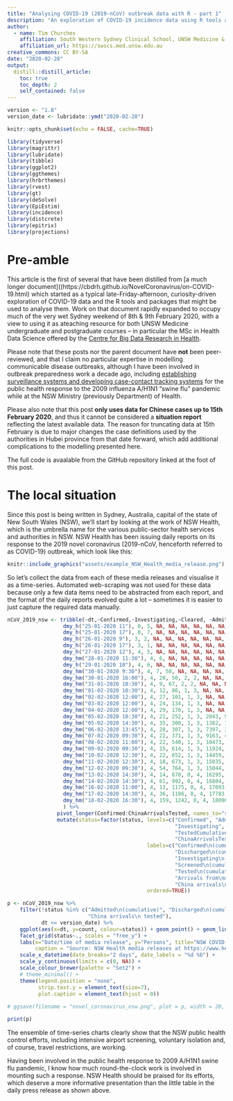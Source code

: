 ```yaml
---
title: "Analysing COVID-19 (2019-nCoV) outbreak data with R - part 1"
description: "An exploration of COVID-19 incidence data using R tools and packages."
author:
  - name: Tim Churches 
    affiliation: South Western Sydney Clinical School, UNSW Medicine & Ingham Institute of Applied Medical Research, Liverpool, Sydney, Australia
    affiliation_url: https://swscs.med.unsw.edu.au
creative_commons: CC BY-SA
date: "2020-02-28"
output:
  distill::distill_article:
    toc: true
    toc_depth: 2
    self_contained: false
---
```


```r
version <- "1.8"
version_date <- lubridate::ymd("2020-02-20")

knitr::opts_chunk$set(echo = FALSE, cache=TRUE)

library(tidyverse)
library(magrittr)
library(lubridate)
library(tibble)
library(ggplot2)
library(ggthemes)
library(hrbrthemes)
library(rvest)
library(gt)
library(deSolve)
library(EpiEstim)
library(incidence)
library(distcrete)
library(epitrix)
library(projections)
```

# Pre-amble

This article is the first of several that have been distilled from [a much longer document]((https://cbdrh.github.io/NovelCoronavirus/on-COVID-19.html) which started as a typical late-Friday-afternoon, curiosity-driven exploration of COVID-19 data and the R tools and packages that might be used to analyse them. Work on that document rapidly expanded to occupy much of the very wet Sydney weekend of 8th & 9th February 2020, with a view to using it as ateaching resource for both UNSW Medicine undergraduate and postgraduate courses -- in particular the MSc in Health Data Science offered by the [Centre for Big Data Research in Health](https://cbdrh.med.unsw.edu.au).

Please note that these posts nor the parent document have **not** been peer-reviewed, and that I claim no particular expertise in modelling communicable disease outbreaks, although I have been involved in outbreak preparedness work a decade ago, including [establishing surveillance systems and developing case-contact tracking systems](https://www.publish.csiro.au/nb/nb09046) for the public health response to the 2009 influenza A/H1N1 "swine flu" pandemic while at the NSW Ministry (previously Department) of Health.

Please also note that this post **only uses data for Chinese cases up to 15th February 2020**, and thus it cannot be considered a **situation report** reflecting the latest available data. The reason for truncating data at 15th February is due to major changes the case definitions used by the authorities in Hubei province from that date forward, which add additional complications to the modelling presented here. 

The full code is avaalable from the GitHub repository linked at the foot of this post.

# The local situation

Since this post is being written in Sydney, Australia, capital of the state of New South Wales (NSW), we'll start by looking at the work of NSW Health, which is the umbrella name for the various public-sector health services and authorities in NSW. NSW Health has been issuing daily reports on its response to the 2019 novel coronavirus (2019-nCoV, henceforth referred to as COVID-19) outbreak, which look like this:


```r

knitr::include_graphics("assets/example_NSW_Health_media_release.png")
```

So let's collect the data from each of these media releases and visualise it as a time-series. Automated web-scraping was not used for these data because only a few data items need to be abstracted from each report, and the format of the daily reports evolved quite a lot -- sometimes it is easier to just capture the required data manually. 

```r
nCoV_2019_nsw <- tribble(~dt,~Confirmed,~Investigating,~Cleared, ~Admitted, ~Discharged, ~ScreenedCumulative, ~TestedCumulative,~ChinaArrivals,~ChinaArrivalsTested,
                  dmy_h("25-01-2020 11"), 0, 5, NA, NA, NA, NA, NA, NA, NA,
                  dmy_h("25-01-2020 17"), 0, 7, NA, NA, NA, NA, NA, NA, NA,
                  dmy_h("26-01-2020 9"), 3, 2, NA, NA, NA, NA, NA, NA, NA,
                  dmy_h("26-01-2020 17"), 3, 1, NA, NA, NA, NA, NA, NA, NA,
                  dmy_h("27-01-2020 12"), 4, 5, NA, NA, NA, NA, NA, NA, NA,
                  dmy_hm("28-01-2020 11:30"), 4, 6, NA, NA, NA, NA, NA, NA, NA,
                  dmy_h("29-01-2020 10"), 4, 6, NA, NA, NA, NA, NA, NA, NA,
                  dmy_hm("30-01-2020 9:30"), 4, 7, 50, NA, NA, NA, NA, NA, NA,
                  dmy_hm("30-01-2020 16:00"), 4, 20, 50, 2, 2, NA, NA, NA, NA,
                  dmy_hm("31-01-2020 10:30"), 4, 9, 67, 2, 2, NA, NA, NA, NA,
                  dmy_hm("01-02-2020 10:30"), 4, 12, 86, 1, 3, NA, NA, NA, NA,
                  dmy_hm("02-02-2020 12:00"), 4, 27, 101, 1, 3, NA, NA, NA, NA,
                  dmy_hm("03-02-2020 12:00"), 4, 24, 134, 1, 3, NA, NA, NA, NA,
                  dmy_hm("04-02-2020 12:00"), 4, 29, 170, 1, 3, NA, NA, NA, NA,
                  dmy_hm("05-02-2020 10:30"), 4, 21, 252, 1, 3, 2043, 9, NA, NA,
                  dmy_hm("05-02-2020 14:30"), 4, 35, 300, 1, 3, 1382, 11, NA, NA,
                  dmy_hm("06-02-2020 13:45"), 4, 28, 307, 1, 3, 7397, 39, 1672, 13,
                  dmy_hm("07-02-2020 09:30"), 4, 22, 371, 1, 3, 9163, 44, 1766, 5,
                  dmy_hm("08-02-2020 11:00"), 4, 22, 540, 1, 3, 10473, 50, 1310, 6,
                  dmy_hm("09-02-2020 09:30"), 4, 15, 614, 1, 3, 11924, 55, 1451, 5,
                  dmy_hm("10-02-2020 12:30"), 4, 22, 652, 1, 3, 14459, 57, 677, 1,
                  dmy_hm("11-02-2020 12:30"), 4, 18, 673, 1, 3, 15035, 61, 505, 4,
                  dmy_hm("12-02-2020 09:30"), 4, 54, 764, 1, 3, 15044, 61, 513, 4,
                  dmy_hm("13-02-2020 14:30"), 4, 14, 870, 0, 4, 16295, 63, 555, 0,
                  dmy_hm("14-02-2020 14:30"), 4, 61, 992, 0, 4, 16804, 64, 503, 1,
                  dmy_hm("16-02-2020 11:00"), 4, 13, 1175, 0, 4, 17093, 64, 263, 0,
                  dmy_hm("17-02-2020 14:30"), 4, 36, 1186, 0, 4, 17783, 65, 198, 1,
                  dmy_hm("18-02-2020 16:30"), 4, 159, 1242, 0, 4, 18096, 66, 290, 1
                  ) %>% 
                pivot_longer(Confirmed:ChinaArrivalsTested, names_to="status", values_to="count") %>%
                mutate(status=factor(status, levels=c("Confirmed", "Admitted", "Discharged",
                                                      "Investigating", "Cleared", "ScreenedCumulative",
                                                      "TestedCumulative", "ChinaArrivals",
                                                      "ChinaArrivalsTested"),
                                             labels=c("Confirmed\n(cumulative)", "Admitted\n(cumulative)",
                                                      "Discharged\n(cumulative)",
                                                      "Investigating\n(currently)", "Cleared\n(cumulative)",
                                                      "Screened\n(cumulative)",
                                                      "Tested\n(cumulative)",
                                                      "Arrivals from\nmainland\nChina\n(previous day)",
                                                      "China arrivals\n tested"),
                                             ordered=TRUE))

p <- nCoV_2019_nsw %>%
    filter(!status %in% c("Admitted\n(cumulative)", "Discharged\n(cumulative)",
                          "China arrivals\n tested"),
           dt <= version_date) %>%
    ggplot(aes(x=dt, y=count, colour=status)) + geom_point() + geom_line() +
    facet_grid(status~., scales = "free_y") + 
    labs(x="Date/time of media release", y="Persons", title="NSW COVID-19 statistics, 2020",
         caption = "Source: NSW Health media releases at https://www.health.nsw.gov.au/news/Pages/2020-nsw-health.aspx") + 
    scale_x_datetime(date_breaks="2 days", date_labels = "%d %b") +
    scale_y_continuous(limits = c(0, NA)) +
    scale_colour_brewer(palette = "Set2") +
    # theme_minimal() +
    theme(legend.position = "none", 
          strip.text.y = element_text(size=7),
          plot.caption = element_text(hjust = 0)) 
    
# ggsave(filename = "novel_coronavirus_nsw.png", plot = p, width = 20, height=16, units = "cm")

print(p)
```

The ensemble of time-series charts clearly show that the NSW public health control efforts, including intensive airport screening, voluntary isolation and, of course, travel restrictions, are working. 

Having been involved in the public health response to 2009 A/H1N1 swine flu pandemic, I know how much round-the-clock work is involved in mounting such a response. NSW Health should be praised for its efforts, which deserve a more informative presentation than the little table in the daily press release as shown above.

